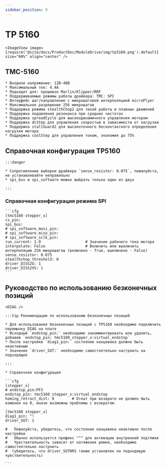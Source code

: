 ```yaml
---
sidebar_position: 9
---
```





# TP 5160

    <ImageView image={require('@site/docs/ProductDoc/ModuleDrive/img/tp5160.png').default} size="60%" align="center" />

## TMC-5160

    * Входное напряжение: 12В-48В
    * Максимальный ток: 4.4А
    * Подходит для: прошивок Marlin/Klipper/RRF
    * Поддерживаемые режимы работы драйвера: TMC: SPI
    * Интерфейс шаг/направление с микрошаговой интерполяцией microPlyer
    * Максимальное разрешение 256 микрошагов
    * Поддержка режима stealthChop2 для тихой работы и плавных движений
    * Поддержка подавления резонанса при средних частотах
    * Поддержка spreadCycle для высокодинамичного управления мотором
    * Поддержка dcStep для управления скоростью в зависимости от нагрузки
    * Поддержка stallGuard2 для высокоточного бесконтактного определения нагрузки мотора
    * Поддержка coolStep для управления током, экономия до 75%



## Справочная конфигурация TP5160

    :::danger

    * Сопротивление выборки драйвера `sense_resistor: 0.075`, пожалуйста, не устанавливайте неправильно
    * spi_bus и spi_software можно выбрать только один из двух

    :::

### Справочная конфигурация режима SPI

    ```cfg
    [tmc5160 stepper_x]
    cs_pin:
    spi_bus:
    # spi_software_mosi_pin:
    # spi_software_miso_pin:
    # spi_software_sclk_pin: 
    run_current: 1.0                    # Значение рабочего тока мотора
    interpolate: False                  # Включить или выключить интерполяцию 256 микрошагов (включено - True, выключено - False)
    sense_resistor: 0.075
    stealthchop_threshold: 0
    driver_DISS2G: 1
    driver_DISS2VS: 1
    ```

## Руководство по использованию безконечных позиций

    <DIAG />

    :::tip Рекомендации по использованию безконечных позиций

    * Для использования безконечных позиций с TP5160 необходимо подключить перемычку DIAG на плате
    * Исходный `endstop_pin:` необходимо закомментировать или удалить, добавив `endstop_pin: tmc5160_stepper_x:virtual_endstop`
    * После настройки `diag1_pin:` состояние концевика должно быть неактивным
    * Значение `driver_SGT:` необходимо самостоятельно настроить на подходящее

    :::

    * Справочная конфигурация

    ```cfg
    [stepper_x]
    # endstop_pin:PF3
    endstop_pin: tmc5160_stepper_x:virtual_endstop
    homing_retract_dist: 0        # Откат при возврате не должен быть изменен на 0, иначе возможны проблемы с возвратом

    [tmc5160 stepper_x]
    diag1_pin: ^!
    driver_SGT: 1

    #   Пожалуйста, убедитесь, что состояние концевика неактивно после настройки
    #   Обычно используется префикс "^" для активации внутренней подтяжки
    #   Чувствительность зависит от натяжения ремня, необходимо самостоятельно настроить
    #  (убедитесь, что driver_SGTHRS также установлен на подходящую чувствительность)

    ```

